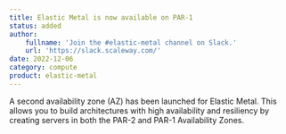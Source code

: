```yaml
---
title: Elastic Metal is now available on PAR-1
status: added
author:
    fullname: 'Join the #elastic-metal channel on Slack.'
    url: 'https://slack.scaleway.com/'
date: 2022-12-06
category: compute
product: elastic-metal
---
```



A second availability zone (AZ) has been launched for Elastic Metal. This allows you to build architectures with high availability and resiliency by creating servers in both the PAR-2 and PAR-1 Availability Zones.